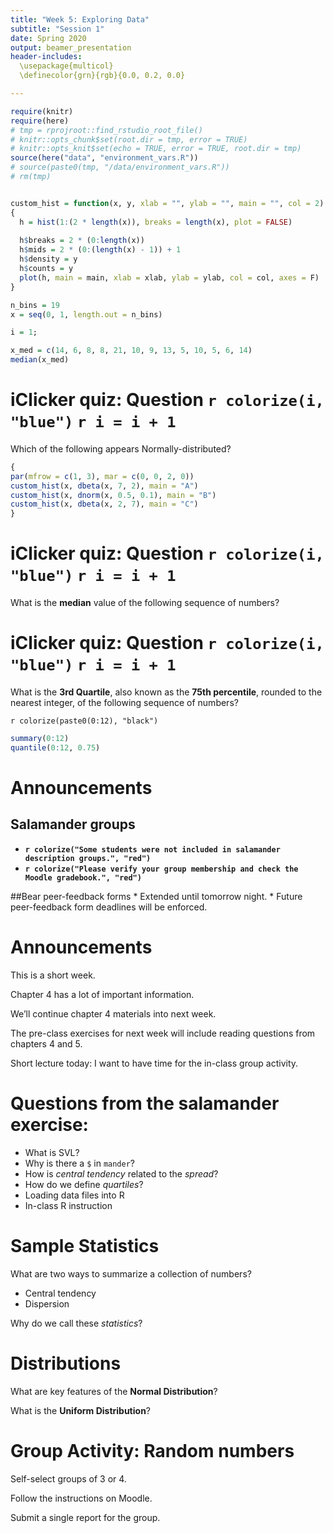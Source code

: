 ```yaml
---
title: "Week 5: Exploring Data"
subtitle: "Session 1"
date: Spring 2020
output: beamer_presentation
header-includes: 
  \usepackage{multicol}
  \definecolor{grn}{rgb}{0.0, 0.2, 0.0}

---
```


```r
require(knitr)
require(here)
# tmp = rprojroot::find_rstudio_root_file()
# knitr::opts_chunk$set(root.dir = tmp, error = TRUE)
# knitr::opts_knit$set(echo = TRUE, error = TRUE, root.dir = tmp)
source(here("data", "environment_vars.R"))
# source(paste0(tmp, "/data/environment_vars.R"))
# rm(tmp)


custom_hist = function(x, y, xlab = "", ylab = "", main = "", col = 2)
{
  h = hist(1:(2 * length(x)), breaks = length(x), plot = FALSE)
  
  h$breaks = 2 * (0:length(x))
  h$mids = 2 * (0:(length(x) - 1)) + 1
  h$density = y
  h$counts = y
  plot(h, main = main, xlab = xlab, ylab = ylab, col = col, axes = F)
}

n_bins = 19
x = seq(0, 1, length.out = n_bins)

i = 1;

x_med = c(14, 6, 8, 8, 21, 10, 9, 13, 5, 10, 5, 6, 14)
median(x_med)


```



# iClicker quiz: Question `r colorize(i, "blue")` `r i = i + 1`

Which of the following appears Normally-distributed?

```r
{
par(mfrow = c(1, 3), mar = c(0, 0, 2, 0))
custom_hist(x, dbeta(x, 7, 2), main = "A")
custom_hist(x, dnorm(x, 0.5, 0.1), main = "B")
custom_hist(x, dbeta(x, 2, 7), main = "C")
}
```

\begin{multicols}{2}
\null \vfill
\vfill \null
\columnbreak
\includegraphics[width = 0.35\textwidth]{../slide_images/iClicker_logo.png}

\end{multicols}





# iClicker quiz: Question  `r colorize(i, "blue")` `r i = i + 1`

What is the **median** value of the following sequence of numbers?
\begin{center}
`r bold_col(sort(x_med), "black")`
\end{center}

\begin{enumerate}[A]
\item 11
\item 9.5
\item 8
\item 9
\item 10
\end{enumerate}

\begin{multicols}{2}
\null \vfill
\vfill \null
\columnbreak
\includegraphics[width = 0.35\textwidth]{../slide_images/iClicker_logo.png}

\end{multicols}


# iClicker quiz: Question `r colorize(i, "blue")` `r i = i + 1`

What is the **3rd Quartile**, also known as the **75th percentile**, rounded to the nearest integer, of the following sequence of numbers?

`r colorize(paste0(0:12), "black")`
```r
summary(0:12)
quantile(0:12, 0.75)
```


\begin{enumerate}[A]
\item 6
\item 7
\item 9
\item 11
\item 12
\end{enumerate}

\begin{multicols}{2}
\null \vfill
\vfill \null
\columnbreak
\includegraphics[width = 0.35\textwidth]{../slide_images/iClicker_logo.png}

\end{multicols}





# Announcements

## Salamander groups
* **`r colorize("Some students were not included in salamander description groups.", "red")`**
* **`r colorize("Please verify your group membership and check the Moodle gradebook.", "red")`**

##Bear peer-feedback forms
* Extended until tomorrow night.
* Future peer-feedback form deadlines will be enforced.


# Announcements



This is a short week.

Chapter 4 has a lot of important information. 

We'll continue chapter 4 materials into next week.

The pre-class exercises for next week will include reading questions from chapters 4 and 5.

Short lecture today:  I want to have time for the in-class group activity.




# Questions from the salamander exercise:

* What is SVL?
* Why is there a `$` in `mander`?
* How is *central tendency* related to the *spread*?
* How do we define *quartiles*?
* Loading data files into R
* In-class R instruction




# Sample Statistics

What are two ways to summarize a collection of numbers?

* Central tendency
* Dispersion

Why do we call these *statistics*?




# Distributions

What are key features of the **Normal Distribution**?

What is the **Uniform Distribution**?




# Group Activity:  Random numbers


Self-select groups of 3 or 4.

Follow the instructions on Moodle.

Submit a single report for the group.






<!-- # Central Tendencies -->

<!-- `r bold_col("Mean", "grn")` is the arithmetic average. -->

<!-- * The sum of all the quantities divided by the count of quantities -->

<!-- `r bold_col("Median", "grn")` is the middle value.  There are the same number of observations that are less than and greater than the **`r colorize("median", "grn")`**. -->

<!-- * If there are an *even* number of observations, the median is the average of the 2 central values. -->

<!-- `r bold_col("Mode", "grn")` is the quantity that appears most frequently. -->

<!-- * The mode is not always well-defined, for example if there are no repeated values, or if there are ties. -->



<!-- # Mean -->

<!-- Mean values are often written as variables with a *bar* symbol.  The value of x-bar can be calculated from a collection of quantities **x**. -->

<!-- $$\bar{x} = \frac{\sum{x}_{i}}{n}$$ -->

<!-- How do we read this equantion? -->




<!-- # Properties of the mean -->

<!-- `r colorize("Mean", "grn")` is a good measure of central tendency when data have a **symmetrical** distribution. -->

<!-- * For example, Normally-distributed data -->

<!-- It's easy to calculate the mean value of a vector in R using the funciton `mean()`. -->





<!-- # Median -->

<!-- `r colorize("Median", "grn")` is a good choice when data are skewed. -->

<!-- Why? -->

<!-- In R it's super easy with the `median()` function. -->





<!-- # Mode -->

<!-- `r colorize("Mode", "grn")` is the most commonly occurring quantity. -->

<!-- Mode can be more difficult to use. -->

<!-- What is the mode of the sequence of numbers? -->

<!-- 3, 4, 8, 123, 6, 1239888 -->


<!-- There isn't a simple function in R!  We can write a custom function... but we probably won't need to calculate modes in this course. -->




<!-- # Dispersion -->

<!-- Dispersion, or spread, quantifies the degree to which the individual values in a set of quantities are different from one another. -->

<!-- There are several ways we could measure dispersion.  We've talked about some dispersion measures in class: -->

<!-- * range -->
<!-- * standard deviation (and variance) -->

<!-- Calculating the variance and standard deviation is more complicated than calculating means. -->



<!-- # Variance and standard deviation -->

<!-- Standard deviation is the square root of **`r colorize("Variance", "grn")`. -->

<!-- Let's look at the formula for variance and see if we can figure out why the square root is useful: -->


<!-- $$var(x) = \frac{1}{N}\sum\limits_{i = 1}^N {\left( {x_i - \bar x} \right)^2 } $$ -->

<!-- That looks a lot more complicated than the mean formula! -->

<!-- What are the units of *variance*? -->




<!-- # Variance and standard deviation -->

<!-- If we are measuring height in meters, what are the units of *variance*? -->

<!-- If we measure mass in grams, how can we interpret grams squared? -->

<!-- Variance is difficult to interpret directly.  The square root, i.e. standard deviation, is usually more meaningful. -->




<!-- # Properties of variance and standard deviation -->


<!-- Variance cannot be negative. -->

<!-- A verbal definition of sample variance is:  "The average squared deviation from the mean value." -->

<!-- The *squared deviation* is a key property.  Can the square of a number ever be *negative*? -->

<!-- This definition for variance will make more intuitive sense when we look at Simple Linear Regression. -->




<!-- # Properties of variance and standard deviation -->

<!-- If data are Normally-distributed, the standard deviation has some very useful properties: -->

<!-- * approximately 68% of all observations fall within 1 standard deviation of the mean. -->
<!-- * approximately 95% of all observations fall within 2 standard deviations of the mean. -->










<!-- # Quantiles and Quartiles -->

<!-- Sometimes called *percentiles*. -->

<!-- Quantilies are calculated by placing all of the observations in ascending order. -->

<!-- Let $$x$$ be the value for which we want to calculate a quantile. -->

<!-- The quantile of %%x%% is the count of observations less than %%x%% divided by the total count of observations (*n*). -->

<!-- * Quantiles may be calculated with *n* or *n - 1*. -->




<!-- # Quantiles and quartiles -->

<!-- What is another name for the 50% quantile? -->

<!-- What are quartiles? -->





